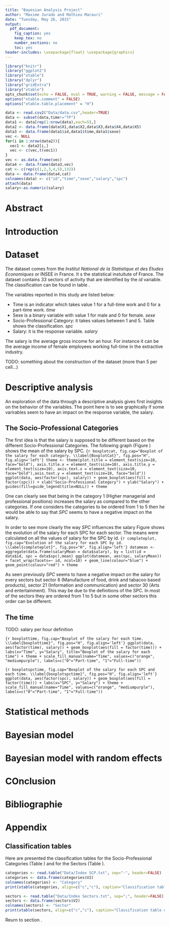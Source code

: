 ```yaml
---
title: "Bayesian Analysis Project"
author: "Maxime Jurado and Mathieu Marauri"
date: "Tuesday, May 26, 2015"
output:
  pdf_document:
    fig_caption: yes
    keep_tex: no
    number_sections: no
    toc: yes
header-includes: \usepackage{float} \usepackage{graphicx}
---
```


```r
library("knitr")
library("ggplot2")
library("xtable")
library("dplyr")
library("gridExtra")
library("xtable")
opts_chunk$set(echo = FALSE, eval = TRUE, warning = FALSE, message = FALSE)
options("xtable.comment" = FALSE)
options("xtable.table.placement" = "H")
```

```r
data <- read.csv2("Data/data.csv",header=TRUE)
data <- subset(data,time!="TP")
data1 <- data[rep(1:nrow(data),each=5),]
data2 <- data.frame(data$X1,data$X2,data$X3,data$X4,data$X5)
data3 <- data.frame(data1$id,data1$time,data1$sexe)
vec <- NULL
for(i in 1:nrow(data2)){
  vec1 <- data2[i,]
  vec <- c(vec,t(vec1))
}
vec <- as.data.frame(vec)
data4 <- data.frame(data3,vec)
cat <- c(rep(c(1,2,3,4,5),132))
data <- data.frame(data4,cat)
colnames(data) <- c("id","time","sexe","salary","spc")
attach(data)
salary<-as.numeric(salary)
```

# Abstract

# Introduction

# Dataset
\label{dataset}

The dataset comes from the *Institut National de la Statistique et des Etudes Economiques* or INSEE in France. It s the statistical instuitute of France. The dataset contains 33 sectors of activity that are identified by the *id* variable. The classification can be found in table \ref{indexSector}. 

The variables reported in this study are listed below:

* Time is an indicator which takes value 1 for a full-time work and 0 for a part-time work. _time_
* Sexe is a binary variable with value 1 for male and 0 for female. _sexe_
* Socio-Professional Category: it takes values between 1 and 5. Table \ref{indexCat} shows the classification. _spc_
* Salary: it is the response variable. _salary_

The salary is the average gross income for an hour. For instance it can be the average income of female employees working full-time in the extractive industry.

TODO: something about the construction of the dataset (more than 5 per cell...)

# Descriptive analysis

An exploration of the data through a descriptive analysis gives first insights on the behavior of the variables. The point here is to see graphically if some varirables seem to have an impact on the response variable, the salary.

## The Socio-Professional Categories

The first idea is that the salary is supposed to be different based on the different Socio-Professional Categories. The following graph (Figure \ref{BoxplotCat}) shows the mean of the salary by SPC.
```{r boxplotcat, fig.cap="Boxplot of the salary for each category. \\label{BoxplotCat}", fig.pos="H", fig.align='left'}
theme <- theme(plot.title = element_text(size=10, face="bold"), axis.title.x = element_text(size=10), axis.title.y = element_text(size=10), axis.text.x = element_text(size=10, face="bold"),axis.text.y = element_text(size=10, face="bold"))
ggplot(data, aes(factor(spc), salary)) + geom_boxplot(aes(fill = factor(spc))) + xlab("Socio-Professional Category") + ylab("Salary") + guides(fill=guide_legend(title=NULL)) + theme
```

One can clearly see that being in the category 1 (Higher managerial and professional positions) increases the salary as compared to the other categories. If one considers the categories to be ordered from 1 to 5 then he would be able to say that _SPC_ seems to have a negative impact on the salary.

In order to see more clearly the way _SPC_ influences the salary Figure \ref{completeplot} shows the evolution of the salary for each SPC for each sector. The means were calculated on all the values of salary for the SPC by id.
```{r completeplot, fig.cap="Evolution of the salary for each SPC by id. \\label{completeplot}", fig.pos="H", fig.align='left'}
datamean <- aggregate(data.frame(salaryMean = data$salary), by = list(id = data$id, spc = data$spc),mean)
ggplot(datamean, aes(spc, salaryMean)) + facet_wrap(facets=~ id, ncol=10) + geom_line(colour="blue") + geom_point(colour="red") + theme
```

As seen previously _SPC_ seems to have a negative impact on the salary for every sectors but sector 6 (Manufacture of food, drink and tabacoo based products), sector 21 (Information and communication) and sector 30 (Arts and entertainment). This may be due to the definitions of the SPC. In most of the sectors they are ordered from 1 to 5 but in some other sectors this order can be different. 

## The time

TODO: salary per hour definition


```{r boxplottime, fig.cap="Boxplot of the salary for each time. \\label{boxplottime}", fig.pos="H", fig.align='left'}
ggplot(data, aes(factor(time), salary)) + geom_boxplot(aes(fill = factor(time))) + labs(x="Time", y="Salary", title="Boxplot of the salary for each time") + theme + scale_fill_manual(name="Time", values=c("orange", "mediumpurple"), labels=c("0"="Part-time", "1"="Full-time"))
```



```{r boxplotspctime, fig.cap="Boxplot of the salary for each SPC and each time. \\label{boxplotspctime}", fig.pos="H", fig.align='left'}
ggplot(data, aes(factor(spc), salary)) + geom_boxplot(aes(fill = factor(time))) + labs(x="SPC", y="Salary") + theme + scale_fill_manual(name="Time", values=c("orange", "mediumpurple"), labels=c("0"="Part-time", "1"="Full-time"))
```


# Statistical methods

# Bayesian model 

# Bayesian model with random effects

# COnclusion

# Bibliographie

# Appendix

## Classification tables

Here are presented the classification tables for the Socio-Professional Categories (Table \ref{tableIndexSpc}) and for the Sectors (Table \ref{tableIndexSectors}).

```r
categories <- read.table("Data/Index SCP.txt", sep="-", header=FALSE)
categories <- data.frame(categories$V2)
colnames(categories) <- "Category"
print(xtable(categories, align=c("c","c"), caption="Classification table of the Socio-Professional Categories. \\label{tableIndexSpc}"))
```

```r
sectors <- read.table("Data/Index Sectors.txt", sep=";", header=FALSE)
sectors <- data.frame(sectors$V2)
colnames(sectors) <- "Sector"
print(xtable(sectors, align=c("c","c"), caption="Classification table of the Sectors. \\label{tableIndexSectors}"))
```

Reurn to section \nameref{dataset}.
